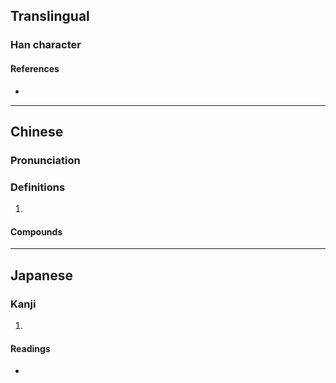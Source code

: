 {{character info}}
==Translingual==

===Han character===
{{Han char|rn=46|rad=山|as=05|sn=8|four=22621|canj=UMNR|ids=⿱山可}}

====References====
* {{Han ref|kx=0309.020|dkj=07968|dj=0608.290|hdz=10765.200|uh=5CA2|ud=23714|bh=CC65|bd=52325}}

----
==Chinese==
{{zh-forms}}

===Pronunciation===
{{zh-pron
|m=kě
|m-s=
|c=ho2
|c-t=
|g=
|h=pfs=
|j=
|md=
|mn=
|mn-t=
|w=
|x=
|mc=y
|oc=y
|cat=a,pn
}}

===Definitions===
{{zh-hanzi}}

# {{zh-used2|c}}

====Compounds====
{{zh-der|岢嵐|岢峻|岢峨}}

----

==Japanese==

===Kanji===

{{ja-kanji|grade=|rs=山05}}

# {{rfdef|ja|sort=山05}}

====Readings====
* {{ja-readings
|on=か
}}